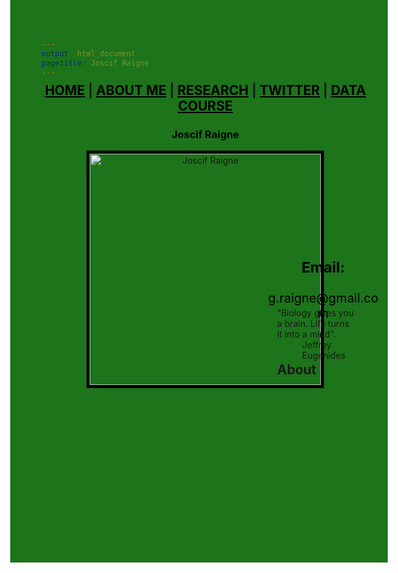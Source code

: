 ```yaml
---
output: html_document
pagetitle: Joscif Raigne
---
```


<style type="text/css">
.main-container {
  max-width: 97%;
  margin-left: auto;
  margin-right: auto;
  margin-top: 25px;
  background-color: white;
  height: 110%;

}
body{
  background-color:#1D741B;
  height: 800px;
  
}
header{
  float: center;
    background-color: #1D741B;
    height: 307px;
    width: 110%;
    margin: -21px -20px 0 -15px;

}

p{
      margin: 0 0 -241px;
}
a{
  color: black;

}

.image-corner{
  float:left;
  margin-top: 200px;

}
.main-text{
  margin-top:140px;
  margin-left:377px;

}

.con{
    margin-top: -14px;
    margin-left: 377px;
    color: black;
    font-size: 20px;
}



}
header.img{
  border-style: solid;
  border-width: 15px;
}
dl {
    margin-top: 129px;
    margin-bottom: 20px;
}


</style>

<header>
<div class="header">



<div class = "link-text;">
## [HOME](https://joscif.github.io/) | [ABOUT ME](https://joscif.github.io/about-me/) |  [RESEARCH](https://joscif.github.io/RESEARCH/) | [TWITTER](https://twitter.com/RaigneMaker) | [DATA COURSE](http://gzahn.github.io/data-course/) 
 
<h3 style= "color:black;">**Joscif Raigne** </h3>

<img src="../zion.jpg" alt="Joscif Raigne" width="370" height="370" style="  border-style: solid;
  border-width: 5px;
  border-color: black">
  
  
  
<div class=con>
<h3>**Email:** </h3>
g.raigne@gmail.com <br>
</div>

<div class="main-text">


  
</div>

  
  


</header>

<body>
<div class="main-text">
<h2>About</h2>
<p> "Biology gives you a brain. Life turns it into a mind".
~ Jeffrey Eugenides </p>

</div>

</body>
<footer>
</footer>

